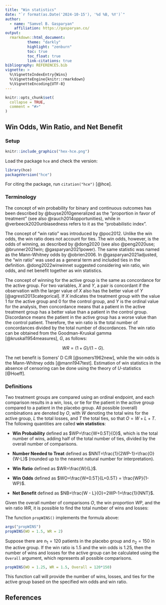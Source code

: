 ---
title: "Win statistics"
date: "`r format(as.Date('2024-10-15'), '%d %B, %Y')`"
author:
  - name: "Samvel B. Gasparyan"
    affiliation: https://gasparyan.co/
output:
  rmarkdown::html_document:
          theme: "darkly"
          highlight: "zenburn"
          toc: true
          toc_float: true
          link-citations: true 
bibliography: REFERENCES.bib
vignette: >
  %\VignetteIndexEntry{Wins}
  %\VignetteEngine{knitr::rmarkdown}
  %\VignetteEncoding{UTF-8}
---

```{r, include = FALSE}
knitr::opts_chunk$set(
  collapse = TRUE,
  comment = "#>"
)
```

## Win Odds, Win Ratio, and Net Benefit


### Setup

```{r echo=FALSE, out.width = '25%'}
knitr::include_graphics("hex-hce.png")
```

Load the package `hce` and check the version:

```{r setup}
library(hce)
packageVersion("hce")
```

For citing the package, run `citation("hce")` [@hce].

### Terminology

The concept of win probability for binary and continuous outcomes has been described by @buyse2010generalized as the "proportion in favor of treatment" (see also @rauch2014opportunities), while in @verbeeck2020unbiasedness refers to it as the "probabilistic index".

The concept of "win ratio" was introduced by @poc2012. Unlike the win odds, the win ratio does not account for ties. The win odds, however, is the odds of winning, as described by @dong2020 (see also @peng2020use; @brunner2021win; @gasparyan2021power). The same statistic was named as the Mann-Whitney odds by @obrien2006. In @gasparyan2021adjusted, the "win ratio" was used as a general term and included ties in the definition. @dong2022winwinnet suggested considering win ratio, win odds, and net benefit together as win statistics.

The concept of winning for the active group is the same as concordance for the active group. For two variables, $X$ and $Y,$ a pair is concordant if the observation with the larger value of $X$ also has the better value of $Y$ [@agresti2013categorical]. If $X$ indicates the treatment group with the value 1 for the active group and 0 for the control group, and $Y$ is the ordinal value for the analysis, then concordance means that a patient in the active treatment group has a better value than a patient in the control group. Discordance means the patient in the active group has a worse value than the control patient. Therefore, the win ratio is the total number of concordances divided by the total number of discordances. The win ratio can be obtained from the Goodman-Kruskal gamma [@kruskal1954measures], $G$, as follows: 

$$WR=(1+G)/(1-G).$$

The net benefit is  Somers' D C/R [@somers1962new], while the win odds is the Mann-Whitney odds [@mann1947test]. Estimation of win statistics in the absence of censoring can be done using the theory of *U*-statistics [@Hoeff].

### Definitions

Two treatment groups are compared using an ordinal endpoint, and each comparison results in a win, loss, or tie for the patient in the active group compared to a patient in the placebo group. All possible (overall) combinations are denoted by $O$, with $W$ denoting the total wins for the active group, $L$ the total losses, and $T$ the total ties, so that $O=W+L+T.$ The following quantities are called **win statistics**:

- **Win Probability** defined as $WP=\frac{W+0.5T}{O}$, which is the total number of wins, adding half of the total number of ties, divided by the overall number of comparisons.

- **Number Needed to Treat** defined as $NNT=\frac{1}{2WP-1}=\frac{O}{W-L}$ (rounded up to the nearest natural number for interpretation).

- **Win Ratio** defined as $WR=\frac{W}{L}$.

- **Win Odds** defined as $WO=\frac{W+0.5T}{L+0.5T} = \frac{WP}{1-WP}$.

- **Net Benefit** defined as $NB=\frac{W - L}{O}=2WP-1=\frac{1}{NNT}$.

Given the overall number of comparisons $O,$ the win proportion $WP$, and the win ratio $WR$, it is possible to find the total number of wins and losses: 
\begin{align*}
&L = O*\frac{2WP-1}{WR-1},\nonumber\\
&W = WR*L = WR*O*\frac{2WP-1}{WR-1},\nonumber\\
&T=O-W-L = O*\left[1 - (WR+1)\frac{2WP-1}{WR-1}\right].
\end{align*}


The function `propWINS()` implements the formula above:

```{r}
args("propWINS")
propWINS(WO = 1.5, WR = 2)
```

Suppose there are $n_1=120$ patients in the placebo group and $n_2=150$ in the active group. If the win ratio is 1.5 and the win odds is 1.25, then the number of wins and losses for the active group can be calculated using the `Overall` argument, which represents all possible comparisons.

```{r}
propWINS(WO = 1.25, WR = 1.5, Overall = 120*150)
```


This function call will provide the number of wins, losses, and ties for the active group based on the specified win odds and win ratio.

## References

